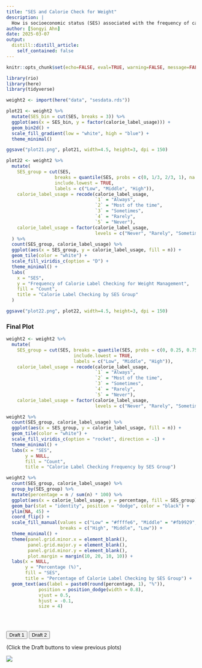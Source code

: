 ```yaml
---
title: "SES and Calorie Check for Weight"
description: |
  How is socioeconomic status (SES) associated with the frequency of calorie label checking for weight management?
author: [Songyi Ahn]
date: 2025-03-07
output:
  distill::distill_article:
    self_contained: false
---
```


```r
knitr::opts_chunk$set(echo=FALSE, eval=TRUE, warning=FALSE, message=FALSE)
```

```r
library(rio)
library(here)
library(tidyverse)
```

```r
weight2 <- import(here("data", "sesdata.rds"))
```

```r
plot21 <- weight2 %>%
  mutate(SES_bin = cut(SES, breaks = 3)) %>% 
  ggplot(aes(x = SES_bin, y = factor(calorie_label_usage))) +
  geom_bin2d() +
  scale_fill_gradient(low = "white", high = "blue") +
  theme_minimal() 

ggsave("plot21.png", plot21, width=4.5, height=3, dpi = 150)
```

```r
plot22 <- weight2 %>%
  mutate(
    SES_group = cut(SES, 
                  breaks = quantile(SES, probs = c(0, 1/3, 2/3, 1), na.rm = TRUE),
                  include.lowest = TRUE,
                  labels = c("Low", "Middle", "High")),
    calorie_label_usage = recode(calorie_label_usage,
                                 `1` = "Always",
                                 `2` = "Most of the time",
                                 `3` = "Sometimes",
                                 `4` = "Rarely",
                                 `5` = "Never"),
    calorie_label_usage = factor(calorie_label_usage, 
                                 levels = c("Never", "Rarely", "Sometimes", "Most of the time", "Always"))
  ) %>% 
  count(SES_group, calorie_label_usage) %>%
  ggplot(aes(x = SES_group, y = calorie_label_usage, fill = n)) + 
  geom_tile(color = "white") + 
  scale_fill_viridis_c(option = "D") +
  theme_minimal() +
  labs(
    x = "SES",
    y = "Frequency of Calorie Label Checking for Weight Management",
    fill = "Count",
    title = "Calorie Label Checking by SES Group"
  )

ggsave("plot22.png", plot22, width=4.5, height=3, dpi = 150)
```

### Final Plot
```r
weight2 <- weight2 %>%
  mutate(
    SES_group = cut(SES, breaks = quantile(SES, probs = c(0, 0.25, 0.75, 1), na.rm = TRUE),
                         include.lowest = TRUE,
                         labels = c("Low", "Middle", "High")),
    calorie_label_usage = recode(calorie_label_usage,
                                 `1` = "Always",
                                 `2` = "Most of the time",
                                 `3` = "Sometimes",
                                 `4` = "Rarely",
                                 `5` = "Never"),
    calorie_label_usage = factor(calorie_label_usage, 
                                 levels = c("Never", "Rarely", "Sometimes", "Most of the time", "Always")))

weight2 %>%
  count(SES_group, calorie_label_usage) %>%
  ggplot(aes(x = SES_group, y = calorie_label_usage, fill = n)) + 
  geom_tile(color = "white") + 
  scale_fill_viridis_c(option = "rocket", direction = -1) +
  theme_minimal() +
  labs(x = "SES",
       y = NULL,
       fill = "Count",
       title = "Calorie Label Checking Frequency by SES Group")

weight2 %>%
  count(SES_group, calorie_label_usage) %>%
  group_by(SES_group) %>%
  mutate(percentage = n / sum(n) * 100) %>%
  ggplot(aes(x = calorie_label_usage, y = percentage, fill = SES_group)) + 
  geom_bar(stat = "identity", position = "dodge", color = "black") + 
  ylim(NA, 45) +
  coord_flip() +
  scale_fill_manual(values = c("Low" = "#ffffe6", "Middle" = "#fb9929", "High" = "#65270b"),
                    breaks = c("High", "Middle", "Low")) +
  theme_minimal() +
  theme(panel.grid.minor.x = element_blank(),
        panel.grid.major.y = element_blank(),
        panel.grid.minor.y = element_blank(),
        plot.margin = margin(10, 20, 10, 10)) +
  labs(x = NULL,
       y = "Percentage (%)",
       fill = "SES",
       title = "Percentage of Calorie Label Checking by SES Group") +
  geom_text(aes(label = paste0(round(percentage, 1), "%")),
            position = position_dodge(width = 0.8),
            vjust = 0.5,
            hjust = -0.1,
            size = 4)
```

<div style="height: 30px;">
</div>

<div>
  <button onclick="showPlot('plot21')">Draft 1</button>
  <button onclick="showPlot('plot22')">Draft 2</button>
</div>

<div>
(Click the Draft buttons to view previous plots)
</div>

<div id="plot-container">
  <img id="plot21" src="plot21.png">
  <img id="plot22" src="plot22.png" style="display:none; width: 100%; height: auto;">
</div>

<script>
  function showPlot(plotId) {
    document.getElementById('plot21').style.display = "none";
    document.getElementById('plot22').style.display = "none";
    document.getElementById(plotId).style.display = "block";
  }
</script>

